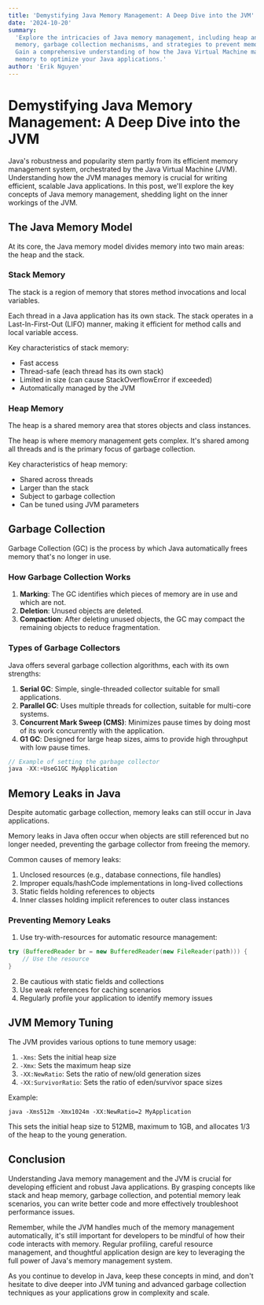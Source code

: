 ```yaml
---
title: 'Demystifying Java Memory Management: A Deep Dive into the JVM'
date: '2024-10-20'
summary:
  'Explore the intricacies of Java memory management, including heap and stack
  memory, garbage collection mechanisms, and strategies to prevent memory leaks.
  Gain a comprehensive understanding of how the Java Virtual Machine manages
  memory to optimize your Java applications.'
author: 'Erik Nguyen'
---
```


# Demystifying Java Memory Management: A Deep Dive into the JVM

Java's robustness and popularity stem partly from its efficient memory
management system, orchestrated by the Java Virtual Machine (JVM). Understanding
how the JVM manages memory is crucial for writing efficient, scalable Java
applications. In this post, we'll explore the key concepts of Java memory
management, shedding light on the inner workings of the JVM.

## The Java Memory Model

At its core, the Java memory model divides memory into two main areas: the heap
and the stack.

### Stack Memory

The stack is a region of memory that stores method invocations and local
variables.

<Callout type='info'>
  Each thread in a Java application has its own stack. The stack operates in a
  Last-In-First-Out (LIFO) manner, making it efficient for method calls and
  local variable access.
</Callout>

Key characteristics of stack memory:

- Fast access
- Thread-safe (each thread has its own stack)
- Limited in size (can cause StackOverflowError if exceeded)
- Automatically managed by the JVM

### Heap Memory

The heap is a shared memory area that stores objects and class instances.

<Callout type='warning'>
  The heap is where memory management gets complex. It's shared among all
  threads and is the primary focus of garbage collection.
</Callout>

Key characteristics of heap memory:

- Shared across threads
- Larger than the stack
- Subject to garbage collection
- Can be tuned using JVM parameters

## Garbage Collection

Garbage Collection (GC) is the process by which Java automatically frees memory
that's no longer in use.

### How Garbage Collection Works

1. **Marking**: The GC identifies which pieces of memory are in use and which
   are not.
2. **Deletion**: Unused objects are deleted.
3. **Compaction**: After deleting unused objects, the GC may compact the
   remaining objects to reduce fragmentation.

### Types of Garbage Collectors

Java offers several garbage collection algorithms, each with its own strengths:

1. **Serial GC**: Simple, single-threaded collector suitable for small
   applications.
2. **Parallel GC**: Uses multiple threads for collection, suitable for
   multi-core systems.
3. **Concurrent Mark Sweep (CMS)**: Minimizes pause times by doing most of its
   work concurrently with the application.
4. **G1 GC**: Designed for large heap sizes, aims to provide high throughput
   with low pause times.

```java
// Example of setting the garbage collector
java -XX:+UseG1GC MyApplication
```

## Memory Leaks in Java

Despite automatic garbage collection, memory leaks can still occur in Java
applications.

<Callout type='error'>
  Memory leaks in Java often occur when objects are still referenced but no
  longer needed, preventing the garbage collector from freeing the memory.
</Callout>

Common causes of memory leaks:

1. Unclosed resources (e.g., database connections, file handles)
2. Improper equals/hashCode implementations in long-lived collections
3. Static fields holding references to objects
4. Inner classes holding implicit references to outer class instances

### Preventing Memory Leaks

1. Use try-with-resources for automatic resource management:

```java
try (BufferedReader br = new BufferedReader(new FileReader(path))) {
    // Use the resource
}
```

2. Be cautious with static fields and collections
3. Use weak references for caching scenarios
4. Regularly profile your application to identify memory issues

## JVM Memory Tuning

The JVM provides various options to tune memory usage:

1. `-Xms`: Sets the initial heap size
2. `-Xmx`: Sets the maximum heap size
3. `-XX:NewRatio`: Sets the ratio of new/old generation sizes
4. `-XX:SurvivorRatio`: Sets the ratio of eden/survivor space sizes

Example:

```
java -Xms512m -Xmx1024m -XX:NewRatio=2 MyApplication
```

This sets the initial heap size to 512MB, maximum to 1GB, and allocates 1/3 of
the heap to the young generation.

## Conclusion

Understanding Java memory management and the JVM is crucial for developing
efficient and robust Java applications. By grasping concepts like stack and heap
memory, garbage collection, and potential memory leak scenarios, you can write
better code and more effectively troubleshoot performance issues.

Remember, while the JVM handles much of the memory management automatically,
it's still important for developers to be mindful of how their code interacts
with memory. Regular profiling, careful resource management, and thoughtful
application design are key to leveraging the full power of Java's memory
management system.

As you continue to develop in Java, keep these concepts in mind, and don't
hesitate to dive deeper into JVM tuning and advanced garbage collection
techniques as your applications grow in complexity and scale.
